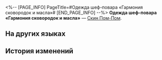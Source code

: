 <%-- [PAGE_INFO]
PageTitle=#Одежда шеф-повара «Гармония сковородок и масла»#
[END_PAGE_INFO] --%>
{{Предмет Инфобокс
|id          = 252001
|Изображение = Предмет Одежда шеф-повара «Гармония сковородок и масла».png
|Тип         = Скин Пом-Пом
|Инвентарь   = 
|Редкость    = 5
|Эффект      = 
|Описание    = Одежда проводника. Её можно надеть с помощью гардеробной комнаты Пом-Пом в вагоне для вечеринок.
|Источник1   = [[Событие «Идеи декора для космического дома»]]
}}
{{Описание|Одежда шеф-повара, которую надевает Пом-Пом во время готовки. Форма пережила музыкальный перестук кастрюль и тарелок, а также шкварчащие концерты кипятка и масла, но при этом осталась чистой и белоснежной, на ней не найти и крошечного жирного пятнышка. Пом-Пом упорно не рассказывает, как удалось этого добиться.}}
'''Одежда шеф-повара «Гармония сковородок и масла»''' — [[Скин Пом-Пом]].

==На других языках==
{{На других языках
|en   = Clamoring Fry-Master! Chef Outfit Set
|zhs  = 煎炸喧嚣！大厨套装
|zht  = 煎炸喧囂！大廚套裝
|ja   = 鍋と油の協奏！調理服セット
|ko   = 불과 기름의 앙상블! 셰프의 조리복
|es   = Conjunto de chef "Vengan esos fritos"
|fr   = Le maître de la friture ! Tenue de chef de cuisine
|ru   = Одежда шеф-повара «Гармония сковородок и масла»
|th   = เครื่องแบบเชฟ - ไฟแรงซู่ซ่า!
|vi   = Bộ Đầu Bếp Chiên Rán Xèo Xèo
|de   = Lärmender Frittiermeister! – Chefkoch-Set
|id   = Keriuhan Goreng-Menggoreng! Outfit Koki
|pt   = O Rei da Fritura Aclamado! Conjuntinho de Chef
}}

==История изменений==
{{История изменений|3.5}}